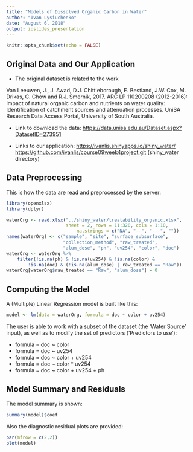 ```yaml
---
title: "Models of Dissolved Organic Carbon in Water"
author: "Ivan Lysiuchenko"
date: "August 6, 2018"
output: ioslides_presentation
---
```


```r
knitr::opts_chunk$set(echo = FALSE)
```

## Original Data and Our Application

- The original dataset is related to the work

Van Leeuwen, J., J. Awad, D.J. Chittleborough, E. Bestland, J.W. Cox, M. Drikas, C. Chow and R.J. Smernik, 2017.  ARC LP 110200208 (2012-2016): Impact of natural organic carbon and nutrients on water quality: Identification of catchment sources and attenuation processes.  UniSA Research Data Access Portal, University of South Australia.

- Link to download the data:
<https://data.unisa.edu.au/Dataset.aspx?DatasetID=273951>

- Links to our application:
<https://ivanlis.shinyapps.io/shiny_water/>
<https://github.com/ivanlis/course09week4project.git> (shiny_water directory)

## Data Preprocessing

This is how the data are read and preprocessed by the server:

```r
library(openxlsx)
library(dplyr)
```


```r
waterOrg <- read.xlsx("../shiny_water/treatability_organic.xlsx", 
                      sheet = 2, rows = 11:320, cols = 1:10, 
                          na.strings = c("NA", "--", "---", ""))
names(waterOrg) <- c("sample", "site", "surface_subsurface", 
                     "collection_method", "raw_treated", 
                     "alum_dose", "ph", "uv254", "color", "doc")
waterOrg <- waterOrg %>% 
    filter(!is.na(ph) & !is.na(uv254) & !is.na(color) & 
        !is.na(doc) & (!is.na(alum_dose) | raw_treated == "Raw"))
waterOrg[waterOrg$raw_treated == "Raw", "alum_dose"] = 0
```

## Computing the Model

A (Multiple) Linear Regression model is built like this:

```r
model <- lm(data = waterOrg, formula = doc ~ color + uv254)
```

The user is able to work with a subset of the dataset (the 'Water Source' input),
as well as to modify the set of predictors ('Predictors to use'):

- formula = doc ~ color
- formula = doc ~ uv254
- formula = doc ~ color + uv254
- formula = doc ~ color * uv254
- formula = doc ~ color + uv254 + ph


## Model Summary and Residuals

The model summary is shown:

```r
summary(model)$coef
```

Also the diagnostic residual plots are provided:

```r
par(mfrow = c(2,2))
plot(model)
```
